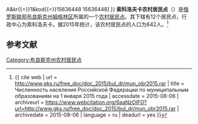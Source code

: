 {{Infobox Settlement
| official_name = 索科洛夫卡农村居民点
| native_name = Соколовское сельское поселение
| settlement_type = [[农村居民点|农村居民点]]
| subdivision_type = [[国家|国家]]
| subdivision_type1 = [[州_(俄罗斯)|州]]
| subdivision_type2 = [[区_(苏联)|区]]
| subdivision_name = {{RUS}}
| subdivision_name1 = [[布良斯克州|布良斯克州]]
| subdivision_name2 = [[姆格林区|姆格林区]]
| seat_type = 行政中心
| seat = 索科洛夫卡
| population_as_of=2015
| population_footnotes = <ref name=stat />
| population_total = 642
| coordinates_display = inline,title
| latd =  | latm =  | lats =  | latNS = N
| longd =  | longm =  | longs =  | longEW = E
| timezone = [[莫斯科时间|MSK]]
| utc_offset = +3
| blank_name = [[俄罗斯市政土地区划代码|OKTMO编码]]
| blank_info = [http://classif.spb.ru/classificators/view/tma.php?st{{=}}A&kr{{=}}1&kod{{=}}15636448 15636448]
}}
'''索科洛夫卡农村居民点'''（{{lang-ru|Соколовское сельское поселение}}）是[[俄罗斯联邦|俄罗斯联邦]][[布良斯克州|布良斯克州]][[姆格林区|姆格林区]]所属的一个[[农村居民点|农村居民点]]。其下辖有12个居民点，行政中心为索科洛夫卡。据2015年统计，该农村居民点的人口为642人。<ref name=stat>{{ cite web | url = http://www.gks.ru/free_doc/doc_2015/bul_dr/mun_obr2015.rar | title = Численность населения Российской Федерации по муниципальным образованиям на 1 января 2015 года | accessdate = 2015-08-06 | archiveurl = https://www.webcitation.org/6aaNzOlFO?url=http://www.gks.ru/free_doc/doc_2015/bul_dr/mun_obr2015.rar | archivedate = 2015-08-06 | language = ru | deadurl = yes }}</ref>

== 参考文献 ==
{{reflist}}

{{Russia-stub}}

[[Category:布良斯克州农村居民点|Category:布良斯克州农村居民点]]
